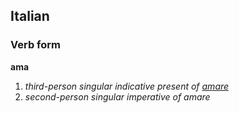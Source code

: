 ==Italian==
===Verb form===
'''ama'''

# ''third-person singular indicative present of [[amare]]''
# ''second-person singular imperative of amare''